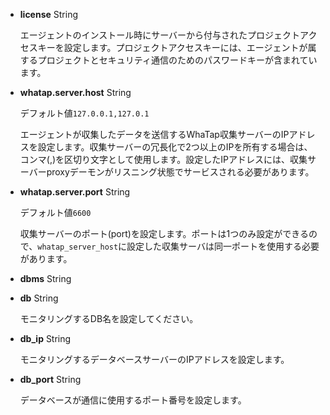 -   **license** <span class='type'>String</span>

    エージェントのインストール時にサーバーから付与されたプロジェクトアクセスキーを設定します。プロジェクトアクセスキーには、エージェントが属するプロジェクトとセキュリティ通信のためのパスワードキーが含まれています。

-   **whatap.server.host** <span class='type'>String</span>

    デフォルト値`127.0.0.1,127.0.1`

    エージェントが収集したデータを送信するWhaTap収集サーバーのIPアドレスを設定します。収集サーバーの冗長化で2つ以上のIPを所有する場合は、コンマ(,)を区切り文字として使用します。設定したIPアドレスには、収集サーバーproxyデーモンがリスニング状態でサービスされる必要があります。

-   **whatap.server.port** <span class='type'>String</span>

    デフォルト値`6600`

    収集サーバーのポート(port)を設定します。ポートは1つのみ設定ができるので、`whatap_server_host`に設定した収集サーバは同一ポートを使用する必要があります。

-   **dbms** <span class='type'>String</span>

    <p><CurProd/></p>

<InDoc product='cubrid'>

-   **db** <span class='type'>String</span>

    モニタリングするDB名を設定してください。

</InDoc>

-   **db_ip** <span class='type'>String</span>

    モニタリングするデータベースサーバーのIPアドレスを設定します。

<Xclude product='cubrid'>

-   **db_port** <span class='type'>String</span>

    データベースが通信に使用するポート番号を設定します。

</Xclude>
